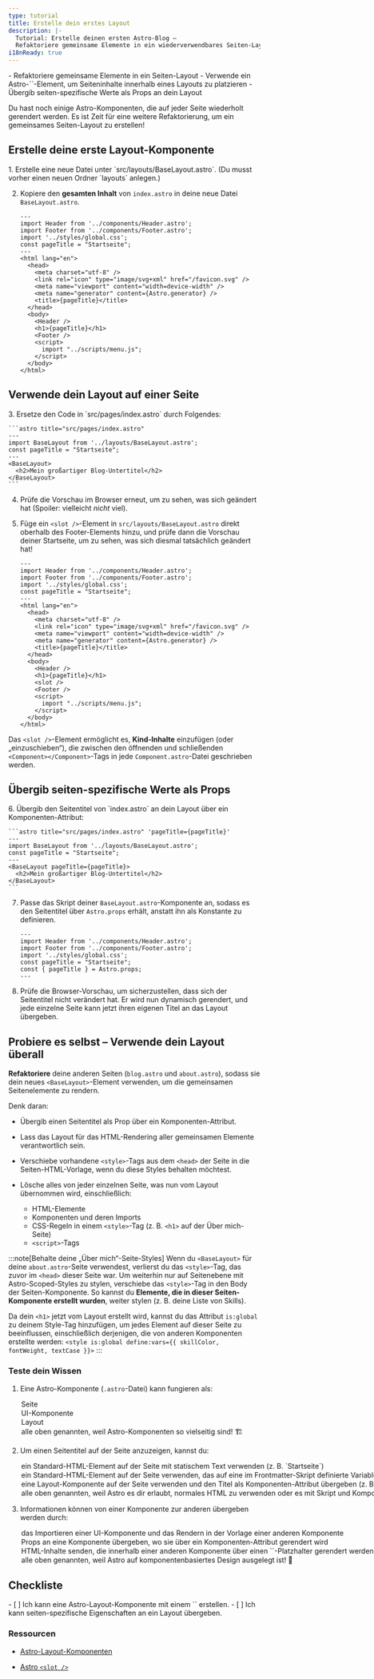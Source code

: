 ```yaml
---
type: tutorial
title: Erstelle dein erstes Layout
description: |-
  Tutorial: Erstelle deinen ersten Astro-Blog —
  Refaktoriere gemeinsame Elemente in ein wiederverwendbares Seiten-Layout
i18nReady: true
---
```



<PreCheck>
  - Refaktoriere gemeinsame Elemente in ein Seiten-Layout
  - Verwende ein Astro-`<slot />`-Element, um Seiteninhalte innerhalb eines Layouts zu platzieren
  - Übergib seiten-spezifische Werte als Props an dein Layout
</PreCheck>

Du hast noch einige Astro-Komponenten, die auf jeder Seite wiederholt gerendert werden. Es ist Zeit für eine weitere Refaktorierung, um ein gemeinsames Seiten-Layout zu erstellen!

## Erstelle deine erste Layout-Komponente

<Steps>
1. Erstelle eine neue Datei unter `src/layouts/BaseLayout.astro`. (Du musst vorher einen neuen Ordner `layouts` anlegen.)

2. Kopiere den **gesamten Inhalt** von `index.astro` in deine neue Datei `BaseLayout.astro`.

    ```astro title="src/layouts/BaseLayout.astro"
    ---
    import Header from '../components/Header.astro';
    import Footer from '../components/Footer.astro';
    import '../styles/global.css';
    const pageTitle = "Startseite";
    ---
    <html lang="en">
      <head>
        <meta charset="utf-8" />
        <link rel="icon" type="image/svg+xml" href="/favicon.svg" />
        <meta name="viewport" content="width=device-width" />
        <meta name="generator" content={Astro.generator} />
        <title>{pageTitle}</title>
      </head>
      <body>
        <Header />
        <h1>{pageTitle}</h1>
        <Footer />
        <script>
          import "../scripts/menu.js";
        </script>
      </body>
    </html>
    ```
</Steps>

## Verwende dein Layout auf einer Seite

<Steps>
3. Ersetze den Code in `src/pages/index.astro` durch Folgendes:

    ```astro title="src/pages/index.astro"
    ---
    import BaseLayout from '../layouts/BaseLayout.astro';
    const pageTitle = "Startseite";
    ---
    <BaseLayout>
      <h2>Mein großartiger Blog-Untertitel</h2>
    </BaseLayout>
    ```

4. Prüfe die Vorschau im Browser erneut, um zu sehen, was sich geändert hat (Spoiler: vielleicht *nicht* viel).

5. Füge ein `<slot />`-Element in `src/layouts/BaseLayout.astro` direkt oberhalb des Footer-Elements hinzu, und prüfe dann die Vorschau deiner Startseite, um zu sehen, was sich diesmal tatsächlich geändert hat!

    ```astro title="src/layouts/BaseLayout.astro" ins={18}
    ---
    import Header from '../components/Header.astro';
    import Footer from '../components/Footer.astro';
    import '../styles/global.css';
    const pageTitle = "Startseite";
    ---
    <html lang="en">
      <head>
        <meta charset="utf-8" />
        <link rel="icon" type="image/svg+xml" href="/favicon.svg" />
        <meta name="viewport" content="width=device-width" />
        <meta name="generator" content={Astro.generator} />
        <title>{pageTitle}</title>
      </head>
      <body>
        <Header />
        <h1>{pageTitle}</h1>
        <slot />
        <Footer />
        <script>
          import "../scripts/menu.js";
        </script>
      </body>
    </html>
    ```
</Steps>

Das `<slot />`-Element ermöglicht es, **Kind-Inhalte** einzufügen (oder „einzuschieben“), die zwischen den öffnenden und schließenden `<Component></Component>`-Tags in jede `Component.astro`-Datei geschrieben werden.

## Übergib seiten-spezifische Werte als Props

<Steps>
6. Übergib den Seitentitel von `index.astro` an dein Layout über ein Komponenten-Attribut:

    ```astro title="src/pages/index.astro" 'pageTitle={pageTitle}'
    ---
    import BaseLayout from '../layouts/BaseLayout.astro';
    const pageTitle = "Startseite";
    ---
    <BaseLayout pageTitle={pageTitle}>
      <h2>Mein großartiger Blog-Untertitel</h2>
    </BaseLayout>
    ```

7. Passe das Skript deiner `BaseLayout.astro`-Komponente an, sodass es den Seitentitel über `Astro.props` erhält, anstatt ihn als Konstante zu definieren.

    ```astro title="src/layouts/BaseLayout.astro" del={5} ins={6}
    ---
    import Header from '../components/Header.astro';
    import Footer from '../components/Footer.astro';
    import '../styles/global.css';
    const pageTitle = "Startseite";
    const { pageTitle } = Astro.props;
    ---
    ```

8. Prüfe die Browser-Vorschau, um sicherzustellen, dass sich der Seitentitel nicht verändert hat. Er wird nun dynamisch gerendert, und jede einzelne Seite kann jetzt ihren eigenen Titel an das Layout übergeben.
</Steps>

<Box icon="puzzle-piece">

## Probiere es selbst – Verwende dein Layout überall

**Refaktoriere** deine anderen Seiten (`blog.astro` und `about.astro`), sodass sie dein neues `<BaseLayout>`-Element verwenden, um die gemeinsamen Seitenelemente zu rendern.

Denk daran:

- Übergib einen Seitentitel als Prop über ein Komponenten-Attribut.

- Lass das Layout für das HTML-Rendering aller gemeinsamen Elemente verantwortlich sein.

- Verschiebe vorhandene `<style>`-Tags aus dem `<head>` der Seite in die Seiten-HTML-Vorlage, wenn du diese Styles behalten möchtest.

- Lösche alles von jeder einzelnen Seite, was nun vom Layout übernommen wird, einschließlich:

  - HTML-Elemente
  - Komponenten und deren Imports
  - CSS-Regeln in einem `<style>`-Tag (z. B. `<h1>` auf der Über mich-Seite)
  - `<script>`-Tags

:::note[Behalte deine „Über mich“-Seite-Styles]
Wenn du `<BaseLayout>` für deine `about.astro`-Seite verwendest, verlierst du das `<style>`-Tag, das zuvor im `<head>` dieser Seite war. Um weiterhin nur auf Seitenebene mit Astro-Scoped-Styles zu stylen, verschiebe das `<style>`-Tag in den Body der Seiten-Komponente. So kannst du **Elemente, die in dieser Seiten-Komponente erstellt wurden**, weiter stylen (z. B. deine Liste von Skills).

Da dein `<h1>` jetzt vom Layout erstellt wird, kannst du das Attribut `is:global` zu deinem Style-Tag hinzufügen, um jedes Element auf dieser Seite zu beeinflussen, einschließlich derjenigen, die von anderen Komponenten erstellte werden: `<style is:global define:vars={{ skillColor, fontWeight, textCase }}>`
:::
</Box>

<Box icon="question-mark">

### Teste dein Wissen

1. Eine Astro-Komponente (`.astro`-Datei) kann fungieren als:

    <MultipleChoice>
      <Option>Seite</Option>
      <Option>UI-Komponente</Option>
      <Option>Layout</Option>
      <Option isCorrect>alle oben genannten, weil Astro-Komponenten so vielseitig sind! 🏗️</Option>
    </MultipleChoice>

2. Um einen Seitentitel auf der Seite anzuzeigen, kannst du:

    <MultipleChoice>
      <Option>
        ein Standard-HTML-Element auf der Seite mit statischem Text verwenden (z. B. `<h1>Startseite</h1>`)
      </Option>
      <Option>
        ein Standard-HTML-Element auf der Seite verwenden, das auf eine im Frontmatter-Skript definierte Variable verweist (z. B. `<h1>{pageTitle}</h1>`)
      </Option>
      <Option>
        eine Layout-Komponente auf der Seite verwenden und den Titel als Komponenten-Attribut übergeben (z. B. `<BaseLayout title="Home Page" />` oder `<BaseLayout title={pageTitle} />`)
      </Option>
      <Option isCorrect>
        alle oben genannten, weil Astro es dir erlaubt, normales HTML zu verwenden oder es mit Skript und Komponenten aufzuwerten! 💪
      </Option>
    </MultipleChoice>

3. Informationen können von einer Komponente zur anderen übergeben werden durch:

    <MultipleChoice>
      <Option>
        das Importieren einer UI-Komponente und das Rendern in der Vorlage einer anderen Komponente
      </Option>
      <Option>
        Props an eine Komponente übergeben, wo sie über ein Komponenten-Attribut gerendert wird
      </Option>
      <Option>
        HTML-Inhalte senden, die innerhalb einer anderen Komponente über einen `<slot />`-Platzhalter gerendert werden
      </Option>
      <Option isCorrect>
        alle oben genannten, weil Astro auf komponentenbasiertes Design ausgelegt ist! 🧩
      </Option>
    </MultipleChoice>

</Box>

<Box icon="check-list">

## Checkliste

<Checklist>
- [ ] Ich kann eine Astro-Layout-Komponente mit einem `<slot />` erstellen.
- [ ] Ich kann seiten-spezifische Eigenschaften an ein Layout übergeben.
</Checklist>
</Box>

### Ressourcen

- [Astro-Layout-Komponenten](/de/basics/layouts/)

- [Astro `<slot />`](/de/basics/astro-components/#slots)
